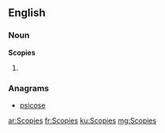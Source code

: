 ==English==

===Noun===
'''Scopies'''

# {{plural of|Scopie}}

===Anagrams===
* [[psicose#English|psicose]]

[[ar:Scopies]]
[[fr:Scopies]]
[[ku:Scopies]]
[[mg:Scopies]]